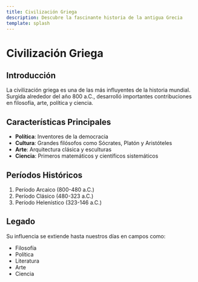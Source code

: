 ```yaml
---
title: Civilización Griega
description: Descubre la fascinante historia de la antigua Grecia
template: splash
---
```


# Civilización Griega

## Introducción

La civilización griega es una de las más influyentes de la historia mundial. Surgida alrededor del año 800 a.C., desarrolló importantes contribuciones en filosofía, arte, política y ciencia.

## Características Principales

- **Política**: Inventores de la democracia
- **Cultura**: Grandes filósofos como Sócrates, Platón y Aristóteles
- **Arte**: Arquitectura clásica y esculturas
- **Ciencia**: Primeros matemáticos y científicos sistemáticos

## Períodos Históricos

1. Período Arcaico (800-480 a.C.)
2. Período Clásico (480-323 a.C.)
3. Período Helenístico (323-146 a.C.)

## Legado

Su influencia se extiende hasta nuestros días en campos como:
- Filosofía
- Política
- Literatura
- Arte
- Ciencia
